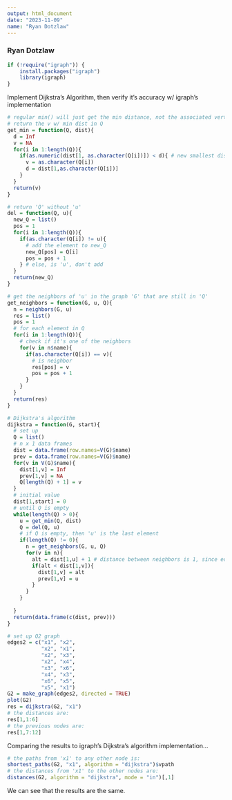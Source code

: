 ```yaml
---
output: html_document
date: "2023-11-09"
name: "Ryan Dotzlaw"
---
```


### Ryan Dotzlaw

```r
if (!require("igraph")) {
    install.packages("igraph")
    library(igraph)
}
```

Implement Dijkstra's Algorithm, then verify it's accuracy w/ igraph's implementation

```r
# regular min() will just get the min distance, not the associated vertex
# return the v w/ min dist in Q
get_min = function(Q, dist){
  d = Inf
  v = NA
  for(i in 1:length(Q)){
    if(as.numeric(dist[1, as.character(Q[i])]) < d){ # new smallest distance
      v = as.character(Q[i])
      d = dist[1,as.character(Q[i])]
    }
  }
  return(v)
}

# return 'Q' without 'u'
del = function(Q, u){
  new_Q = list()
  pos = 1
  for(i in 1:length(Q)){
    if(as.character(Q[i]) != u){
      # add the element to new_Q
      new_Q[pos] = Q[i]
      pos = pos + 1
    } # else, is 'u', don't add
  }
  return(new_Q)
}

# get the neighbors of 'u' in the graph 'G' that are still in 'Q'
get_neighbors = function(G, u, Q){
  n = neighbors(G, u)
  res = list()
  pos = 1
  # for each element in Q
  for(i in 1:length(Q)){
    # check if it's one of the neighbors
    for(v in n$name){
      if(as.character(Q[i]) == v){
        # is neighbor
        res[pos] = v
        pos = pos + 1
      }
    }
  }
  return(res)
}

# Dijkstra's algorithm
dijkstra = function(G, start){
  # set up
  Q = list()
  # n x 1 data frames
  dist = data.frame(row.names=V(G)$name)
  prev = data.frame(row.names=V(G)$name)
  for(v in V(G)$name){
    dist[1,v] = Inf
    prev[1,v] = NA
    Q[length(Q) + 1] = v
  }
  # initial value
  dist[1,start] = 0
  # until Q is empty
  while(length(Q) > 0){
    u = get_min(Q, dist)
    Q = del(Q, u)
    # if Q is empty, then 'u' is the last element
    if(length(Q) != 0){
      n = get_neighbors(G, u, Q)
      for(v in n){
        alt = dist[1,u] + 1 # distance between neighbors is 1, since edges un-weighted
        if(alt < dist[1,v]){
          dist[1,v] = alt
          prev[1,v] = u
        }
      }
    }
    
  }
  return(data.frame(c(dist, prev)))
}
```

```r
# set up Q2 graph
edges2 = c("x1", "x2",
           "x2", "x1",
           "x2", "x3",
           "x2", "x4",
           "x3", "x6",
           "x4", "x3",
           "x6", "x5",
           "x5", "x1")
G2 = make_graph(edges2, directed = TRUE)
plot(G2)
res = dijkstra(G2, "x1")
# the distances are:
res[1,1:6]
# the previous nodes are:
res[1,7:12]
```
Comparing the results to igraph's Dijkstra's algorithm implementation...

```r
# the paths from 'x1' to any other node is:
shortest_paths(G2, "x1", algorithm = "dijkstra")$vpath
# the distances from 'x1' to the other nodes are:
distances(G2, algorithm = "dijkstra", mode = "in")[,1]
```
We can see that the results are the same.

